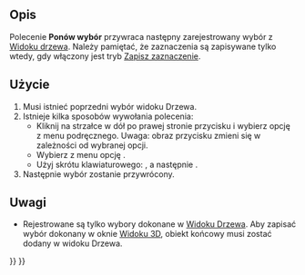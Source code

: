 <languages/>

{{Docnav/pl
|[[Std_SelBack/pl|Przywróć wybór]]
|[[Std_ViewStatusBar/pl|Pasek stanu]]
|[[Std_View_Menu/pl|Menu Widok]]
|IconL=Std_SelBack.svg
|IconR=
|IconC=Freecad.svg
}}

{{GuiCommand/pl
|Name=Std SelForward
|Name/pl=Std: Ponów wybór
|MenuLocation=Widok → Akcje widoku drzewa → Ponów zaznaczenie
|Workbenches=wszystkie
|Shortcut={{KEY|S}} {{KEY|F}}
|Version=0.19
|SeeAlso=[[Std_SelBack/pl|Przywróć zaznaczenie]]
}}

<span id="Description"></span>
==Opis==

Polecenie '''Ponów wybór''' przywraca następny zarejestrowany wybór z [[Tree_view/pl|Widoku drzewa]]. Należy pamiętać, że zaznaczenia są zapisywane tylko wtedy, gdy włączony jest tryb [[Std_TreeRecordSelection/pl|Zapisz zaznaczenie]].

<span id="Usage"></span>
==Użycie==

# Musi istnieć poprzedni wybór widoku Drzewa.
# Istnieje kilka sposobów wywołania polecenia:
#* Kliknij na strzałce w dół po prawej stronie przycisku {{Button|[[Image:Std_TreeSyncView.svg|16px]]}} i wybierz opcję {{MenuCommand|[[Image: Std_SelForward.svg|16px]]}} z menu podręcznego. Uwaga: obraz przycisku zmieni się w zależności od wybranej opcji.
#* Wybierz z menu opcję {{MenuCommand|Widok → Akcje widoku drzewa → [[Image:Std_SelForward.svg|16px]] Ponów zaznaczenie}}.
#* Użyj skrótu klawiaturowego: {{KEY|S}}, a następnie {{KEY|F}}.
# Następnie wybór zostanie przywrócony.

<span id="Notes"></span>
==Uwagi==

* Rejestrowane są tylko wybory dokonane w [[Tree_view/pl|Widoku Drzewa]]. Aby zapisać wybór dokonany w oknie [[3D_view/pl|Widoku 3D]], obiekt końcowy musi zostać dodany w widoku Drzewa.


{{Docnav/pl
|[[Std_SelBack/pl|Przywróć wybór]]
|[[Std_ViewStatusBar/pl|Pasek stanu]]
|[[Std_View_Menu/pl|Menu Widok]]
|IconL=Std_SelBack.svg
|IconR=
|IconC=Freecad.svg
}}

{{Std_Base_navi{{#translation:}}}}
{{Userdocnavi{{#translation:}}}}